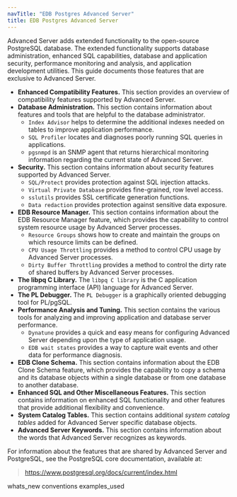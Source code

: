 ```yaml
---
navTitle: "EDB Postgres Advanced Server"
title: EDB Postgres Advanced Server
---
```


<div id="introduction" class="registered_link"></div>


Advanced Server adds extended functionality to the open-source PostgreSQL database. The extended functionality supports database administration, enhanced SQL capabilities, database and application security, performance monitoring and analysis, and application development utilities. This guide documents those features that are exclusive to Advanced Server.

  - **Enhanced Compatibility Features.** This section provides an overview of compatibility features supported by Advanced Server.
  - **Database Administration.** This section contains information about features and tools that are helpful to the database administrator.
      - `Index Advisor` helps to determine the additional indexes needed on tables to improve application performance.
      - `SQL Profiler` locates and diagnoses poorly running SQL queries in applications.
      - `pgsnmpd` is an SNMP agent that returns hierarchical monitoring information regarding the current state of Advanced Server.
  - **Security.** This section contains information about security features supported by Advanced Server.
      - `SQL/Protect` provides protection against SQL injection attacks.
      - `Virtual Private Database` provides fine-grained, row level access.
      - `sslutils` provides SSL certificate generation functions.
      - `Data redaction` provides protection against sensitive data exposure.
  - **EDB Resource Manager.** This section contains information about the EDB Resource Manager feature, which provides the capability to control system resource usage by Advanced Server processes.
      - `Resource Groups` shows how to create and maintain the groups on which resource limits can be defined.
      - `CPU Usage Throttling` provides a method to control CPU usage by Advanced Server processes.
      - `Dirty Buffer Throttling` provides a method to control the dirty rate of shared buffers by Advanced Server processes.
  - **The libpq C Library.** The `libpq C library` is the C application programming interface (API) language for Advanced Server.
  - **The PL Debugger.** The `PL Debugger` is a graphically oriented debugging tool for PL/pgSQL.
  - **Performance Analysis and Tuning.** This section contains the various tools for analyzing and improving application and database server performance.
      - `Dynatune` provides a quick and easy means for configuring Advanced Server depending upon the type of application usage.
      - `EDB wait states` provides a way to capture wait events and other data for performance diagnosis.
  - **EDB Clone Schema.** This section contains information about the EDB Clone Schema feature, which provides the capability to copy a schema and its database objects within a single database or from one database to another database.
  - **Enhanced SQL and Other Miscellaneous Features.** This section contains information on enhanced SQL functionality and other features that provide additional flexibility and convenience.
  - **System Catalog Tables.** This section contains additional *system catalog tables* added for Advanced Server specific database objects.
  - **Advanced Server Keywords.** This section contains information about the words that Advanced Server recognizes as keywords.

For information about the features that are shared by Advanced Server and PostgreSQL, see the PostgreSQL core documentation, available at:

> <https://www.postgresql.org/docs/current/index.html>

<div class="toctree" data-maxdepth="5">

whats_new conventions examples_used

</div>
